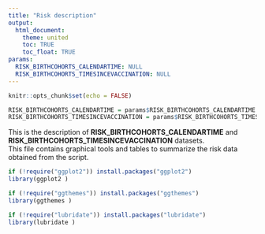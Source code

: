 ```yaml
---
title: "Risk description"
output: 
  html_document:
    theme: united
    toc: TRUE
    toc_float: TRUE
params:
  RISK_BIRTHCOHORTS_CALENDARTIME: NULL
  RISK_BIRTHCOHORTS_TIMESINCEVACCINATION: NULL
---
```



```r
knitr::opts_chunk$set(echo = FALSE)
```

```r
RISK_BIRTHCOHORTS_CALENDARTIME = params$RISK_BIRTHCOHORTS_CALENDARTIME
RISK_BIRTHCOHORTS_TIMESINCEVACCINATION = params$RISK_BIRTHCOHORTS_TIMESINCEVACCINATION
```

This is the description of **RISK_BIRTHCOHORTS_CALENDARTIME** and  **RISK_BIRTHCOHORTS_TIMESINCEVACCINATION** datasets.
<br>
This file contains graphical tools and tables to summarize the risk data obtained from the script. 

```r
if (!require("ggplot2")) install.packages("ggplot2")
library(ggplot2 )

if (!require("ggthemes")) install.packages("ggthemes")
library(ggthemes )

if (!require("lubridate")) install.packages("lubridate")
library(lubridate )

```
